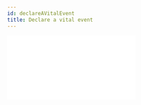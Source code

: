 ```yaml
---
id: declareAVitalEvent
title: Declare a vital event
---
```



  <div style={{ position: "relative", paddingBottom: "56.25%", height: 0 }}>
    <iframe
      src={url}
      frameBorder={0}
      webkitallowfullscreen
      mozallowfullscreen
      allowFullScreen
      style={{
        position: "absolute",
        top: 0,
        left: 0,
        width: "100%",
        height: "100%",
      }}
    />
  </div>
);

## Overview

This functionality allows different types of agent to complete and submit a vital event registration application and attach supporting documentation for registration.

<Video url="https://www.loom.com/embed/6ded0fda839b4326a896722a44a73124"></Video>

## Configuration

The OpenCRVS product allows you to configure the form fields as per your legal requirements, however the product does recommend a number of fields to be included based on global best practice.

The form fields included in this version of the product reflect requirements from the Government of Zambia that were captured during development of the Zambian Proof of Concept.

[Birth registration application](birthRegistrationApplication)

[Death registration application](deathRegistrationApplication)

Content for SMS messages can be updated based on country requirements.

## User Stories

The application form can be completed by different actors, on different devices, with different permissions.

As a **Field Agent** I want to complete a birth registration application and send it for review so that it can be registered by the Registrar.

As a **Field Agent** I want to be able to send an application "in-progress" (without all mandatory fields) so that there is a notification of the vital event in the system and the application can be completed at another point in time without replication of work effort.

As a **Registration Agent** I want to complete a birth registration application in an office setting and send it for approval and registration by the Registrar.

As a **Registrar** I want to complete a birth registration application and register the vital event.

As **Any Type of Agent** I want to be able to save a draft application so that I can complete it later on.

As **Any Type of Agent** I want to be able to complete a draft application so that I can send it for review/approval/register it.

## Functionality

### Start an application

The user can start the application from the homepage.

In order to ensure that the applicant understands why the event registration is important and what the end to end process is, the user is provided with an introductory page that encourages them to engage in dialogue with the applicant.

<img
  alt="Intro to process"
  src={useBaseUrl(
    "assets/core_functions/Declare_a_vital_event_9ac52ae0b64a4707bac417c16c9ab0e6/Intro_to_process.png"
  )}
/>

### Application & contact details

Before the application form is completed, the user is required to capture who is present for the application along with with a contact phone number to ensure that status updates can be provided throughout the application process. We ask who is there for the application to understand registration behaviors; this can be helpful when designing communication strategies related to civil registration e.g. if only Mother's are present, how can you engage fathers, and vice versa? An application can not be submitted before a contact number is provided.

### Complete the application form

The user is then taken through the application form (example included as per Zambian Proof of Concept).

Key features:

- Question-led application form
- All mandatory fields are clearly marked with a **\*** so that users know which fields must be completed
- Validation of NID or Birth Registration Number (BRN) with respective system
- Auto-population of fields based on NID or BRN data
- Client-side data validation to ensure data quality

### Client-side data validation on form fields

All client-side validation is [configurable.](../system_overview/configuration) This is not an exhaustive list, but here are some examples of client side validation options.

| Field Name                                 | Data Validation Completed                                                    |
| ------------------------------------------ | ---------------------------------------------------------------------------- |
| Contact Number                             | - Is length of number valid? - Does number start with the right digits?      |
| Date of Birth (for child, mother & father) | - Numerical digits only - Cannot be a date in the future                     |
| Name (in language)                         | - Is correct alphabet used e.g. if alternative alphabet is used like Bangla? |
| Weight at birth                            | - Weight must be between 0-6 Kgs - Cannot be 0                               |
| Date of marriage                           | - Numerical digits only - Cannot be a date in the future                     |

### Attach supporting documents

The user can attach supporting documents to the application. As per country requirements, all required supporting documents needed for the application are listed here.

[Declare_a_vital_event_9ac52ae0b64a4707bac417c16c9ab0e6/31*March_2020*-\_Loom_Recording.mp4](Declare_a_vital_event_9ac52ae0b64a4707bac417c16c9ab0e6/31_March_2020_-_Loom_Recording.mp4)

1. The user selects the type of document they are attaching from the drop down menu
2. The user selects **Add file** and takes a photo of the document using the tablet/mobile device. If the user is office based, they can scan and upload the document.
3. The user can preview the photo. If it is clear, they can **continue.** If it is not clear, they can **Retake photo**
4. While the document is being uploaded, the user can see that it is being uploaded . Once the document is uploaded, the user can see a clickable and viewable link above the dropdown.
5. Once the user has attached all documents, they progress to the next stage.

### Review the application before submission

Before the application is submitted for review, the user needs to review the data that they have entered to ensure that it is correct.

If the user wants to change any of the information before submission, they can click "change" next to the relevant field. Once they select "change" they will be taken to the form field in the form that requires the update. After making the change, the user can navigate "Back to Review" from the bottom of the page where the field was changed. This prevents the user from navigating all the way back through the form.

Any mandatory field that has not been completed is highlighted clearly in red text so that the user knows that this information is missing.

### Submit the application

The end user can submit the application in two states:

1. Complete application:

<img
  alt="Application_Complete"
  src={useBaseUrl(
    "assets/core_functions/Declare_a_vital_event_9ac52ae0b64a4707bac417c16c9ab0e6/Application_Complete.png"
  )}
/>

1. In-progress application:

<img
  alt="Application_Incomplete"
  src={useBaseUrl(
    "assets/core_functions/Declare_a_vital_event_9ac52ae0b64a4707bac417c16c9ab0e6/Application_Incomplete.png"
  )}
/>

**Low Connectivity Feature:** if the user is offline, they can still submit the application and continue to do their work. They will see the application status in the _Sent for Review_ workqueue with a status that informs them it submission is pending connectivity. Once the application has been sent, it will appear as sent with a green tick.

### Submit the application

On successful submission of the application, the Applicant will receive an SMS with the Tracking ID of the application and guidance on next steps.

